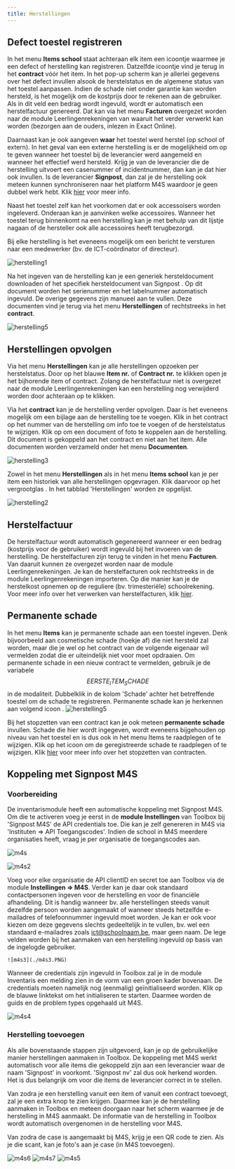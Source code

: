 ```yaml
---
title: Herstellingen 
---
```


## Defect toestel registreren

In het menu **Items school** staat achteraan elk item een icoontje <LegacyAction img="defect.png"/> waarmee je een defect of herstelling kan registreren. Datzelfde icoontje vind je terug in het **contract** vóór het item. In het pop-up scherm kan je allerlei gegevens over het defect invullen alsook de herstelstatus en de algemene status van het toestel aanpassen. Indien de schade niet onder garantie kan worden hersteld, is het mogelijk om de kostprijs door te rekenen aan de gebruiker. Als in dit veld een bedrag wordt ingevuld, wordt er automatisch een herstelfactuur genereerd. Dat kan via het menu **Facturen** overgezet worden naar de module Leerlingenrekeningen van waaruit het verder verwerkt kan worden (bezorgen aan de ouders, inlezen in Exact Online). 

Daarnaast kan je ook aangeven **waar** het toestel werd herstel (op school of extern). In het geval van een externe herstelling is er de mogelijkheid om op te geven wanneer het toestel bij de leverancier werd aangemeld en wanneer het effectief werd hersteld. Krijg je van de leverancier die de herstelling uitvoert een casenummer of incidentnummer, dan kan je dat hier ook invullen. Is de leverancier **Signpost**, dan zal je de herstelling ook meteen kunnen synchroniseren naar het platform M4S waardoor je geen dubbel werk hebt. Klik [hier](/inventaris/herstelling/#koppeling-met-signpost-m4s) voor meer info.

Naast het toestel zelf kan het voorkomen dat er ook accessoisers worden ingeleverd. Onderaan kan je aanvinken welke accessoires. Wanneer het toestel terug binnenkomt na een herstelling kan je met behulp van dit lijstje nagaan of de hersteller ook alle accessoires heeft terugbezorgd. 

Bij elke herstelling is het eveneens mogelijk om een bericht te versturen naar een medewerker (bv. de ICT-coördinator of directeur). 

![herstelling1](./herstelling1.PNG)

Na het ingeven van de herstelling kan je een generiek hersteldocument <LegacyAction img="pdf.png"/> downloaden of het specifiek hersteldocument van Signpost <LegacyAction img="signpost.png"/>. Op dit document worden het serienummer en het labelnummer automatisch ingevuld. De overige gegevens zijn manueel aan te vullen. Deze documenten vind je terug via het menu **Herstellingen** of rechtstreeks in het **contract**.

![herstelling5](./herstelling5.1.png)

## Herstellingen opvolgen

Via het menu **Herstellingen** kan je alle herstellingen opzoeken per herstelstatus. Door op het blauwe **Item nr.** of **Contract nr.** te klikken open je het bijhorende item of contract. Zolang de herstelfactuur niet is overgezet naar de module Leerlingenrekeningen kan een herstelling nog verwijderd worden door achteraan op <LegacyAction img="remove.png"/> te klikken.

Via het **contract** kan je de herstelling verder opvolgen. Daar is het eveneens mogelijk om een bijlage aan de herstelling toe te voegen. Klik in het contract op het nummer van de herstelling om info toe te voegen of de herstelstatus te wijzigen. Klik op <LegacyAction img="pluscircle.png" text="Document toevoegen"/> om een document of foto te koppelen aan de herstelling. Dit document is gekoppeld aan het contract en niet aan het item. Alle documenten worden verzameld onder het menu **Documenten**.

![herstelling3](./herstelling3.png)

 Zowel in het menu **Herstellingen** als in het menu **Items school** kan je per item een historiek van alle herstellingen opgevragen. Klik daarvoor op het vergrootglas <LegacyAction img="zoeken.png"/>. In het tabblad 'Herstellingen' worden ze opgelijst. 

![herstelling2](./herstelling2.png)

## Herstelfactuur
De herstelfactuur wordt automatisch gegenereerd wanneer er een bedrag (kostprijs voor de gebruiker) wordt ingevuld bij het invoeren van de herstelling. De herstelfacturen zijn terug te vinden in het menu **Facturen**. Van daaruit kunnen ze overgezet worden naar de module Leerlingenrekeningen. Je kan de herstelfacturen ook rechtstreeks in de module Leerlingenrekeningen importeren. Op die manier kan je de herstelkost opnemen op de reguliere (bv. trimesteriële) schoolrekening. Voor meer info over het verwerken van herstelfacturen, klik [hier](/inventaris/toestel_toewijzen/#b-herstelfacturen). 

## Permanente schade
In het menu **Items** kan je permanente schade aan een toestel ingeven. Denk bijvoorbeeld aan cosmetische schade (hoekje af) die niet hersteld zal worden, maar die je wel op het contract van de volgende eigenaar wil vermelden zodat die er uiteindelijk niet voor moet opdraaien. Om permanente schade in een nieuw contract te vermelden, gebruik je de variabele $$EERSTE_ITEM_SCHADE$$ in de modaliteit. Dubbelklik in de kolom 'Schade' achter het betreffende toestel om de schade te registreren. Permanente schade kan je herkennen aan volgend icoon <LegacyAction img="schade.png"/>. 
![herstelling5](./herstelling5.png)

Bij het stopzetten van een contract kan je ook meteen **permanente schade** invullen. Schade die hier wordt ingegeven, wordt eveneens bijgehouden op niveau van het toestel en is dus ook in het menu Items te raadplegen of te wijzigen. Klik op het icoon om de geregistreerde schade te raadplegen of te wijzigen. Klik [hier](/inventaris/toestel_toewijzen/#contract-stopzetten) voor meer info over het stopzetten van contracten.


## Koppeling met Signpost M4S

### Voorbereiding
De inventarismodule heeft een automatische koppeling met Signpost M4S. Om die te activeren voeg je eerst in de **module Instellingen** van Toolbox bij 'Signpost M4S' de API credentials toe. Die kan je zelf genereren in M4S via 'Instituten => API Toegangscodes'. Indien de school in M4S meerdere organisaties heeft, vraag je per organisatie de toegangscodes aan. 

![m4s](./m4s.png)

![m4s2](./m4s2.PNG)

Voeg voor elke organisatie de API clientID en secret toe aan Toolbox via de module **Instellingen => M4S**. Verder kan je daar ook standaard contactpersonen ingeven voor de herstelling en voor de financiële afhandeling. Dit is handig wanneer bv. alle herstellingen steeds vanuit dezelfde persoon worden aangemaakt of wanneer steeds hetzelfde e-mailadres of telefoonnummer ingevuld moet worden. Je kan er ook voor kiezen om deze gegevens slechts gedeeltelijk in te vullen, bv. wel een standaard e-mailadres zoals ict@schoolnaam.be, maar geen naam. De lege velden worden bij het aanmaken van een herstelling ingevuld op basis van de ingelogde gebruiker.

    ![m4s3](./m4s3.PNG)

Wanneer de credentials zijn ingevuld in Toolbox zal je in de module Inventaris een melding zien in de vorm van een groen kader bovenaan. De credentials moeten namelijk nog (eenmalig) geïnitialiseerd worden. Klik op de blauwe linktekst om het initialiseren te starten. Daarmee worden de guids en de problem types opgehaald uit M4S. 

![m4s4](./m4s4.PNG)

### Herstelling toevoegen
Als alle bovenstaande stappen zijn uitgevoerd, kan je op de gebruikelijke manier herstellingen aanmaken in Toolbox. De koppeling met M4S werkt automatisch voor alle items die gekoppeld zijn aan een leverancier waar de naam 'Signpost' in voorkomt. 'Signpost nv' zal dus ook herkend worden. Het is dus belangrijk om voor die items de leverancier correct in te stellen.

Van zodra je een herstelling vanuit een item of vanuit een contract toevoegt, zal je een extra knop te zien krijgen. Daarmee kan je de herstelling aanmaken in Toolbox en meteen doorgaan naar het scherm waarmee je de herstelling in M4S aanmaakt. De informatie van de herstelling in Toolbox wordt automatisch overgenomen in de herstelling voor M4S.

Van zodra de case is aangemaakt bij M4S, krijg je een QR code te zien. Als je die scant, kan je foto's aan je case (in M4S toevoegen). 

![m4s6](./m4s6.PNG)
![m4s7](./m4s7.PNG)
![m4s5](./m4s5.PNG)




